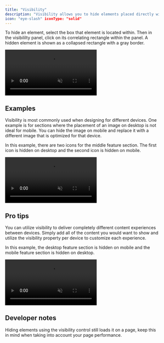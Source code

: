 ```yaml
---
title: "Visibility"
description: "Visibility allows you to hide elements placed directly within a box. The visibility panel is a visual representation of the box's layout."
icon: "eye-slash" iconType: "solid"
---
```


To hide an element, select the box that element is located within. Then in the visibililty panel, click on its correlating rectangle within the panel. A hidden element is shown as a collapsed rectangle with a gray border.

<Frame>
  <video
    autoPlay
    muted
    loop
    playsInline
    title="Visbility property"
    className="w-full aspect-video"
    src="/images/property-panels/visibility.mp4"
  ></video>
</Frame>

## Examples

Visibility is most commonly used when designing for different devices. One example is for sections where the placement of an image on desktop is not ideal for mobile. You can hide the image on mobile and replace it with a different image that is optimized for that device.

In this example, there are two icons for the middle feature section. The first icon is hidden on desktop and the second icon is hidden on mobile.

<Frame>
  <video
    autoPlay
    muted
    loop
    playsInline
    title="Removing stacked images"
    className="w-full aspect-video"
    src="/images/property-panels/visibility-example-1.mp4"
  ></video>
</Frame>

## Pro tips

You can utilize visibility to deliver completely different content experiences between devices. Simply add all of the content you would want to show and utilize the visibility property per device to customize each experience.

In this example, the desktop feature section is hidden on mobile and the mobile feature section is hidden on desktop.

<Frame>
  <video
    autoPlay
    muted
    loop
    playsInline
    title="Protip: Visibility use for device toggle"
    className="w-full aspect-video"
    src="/images/property-panels/visibility-protip.mp4"
  ></video>
</Frame>

## Developer notes

Hiding elements using the visibility control still loads it on a page, keep this in mind when taking into account your page performance.
